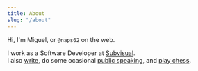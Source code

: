 ---
title: About
slug: "/about"
---

Hi, I'm Miguel, or `@naps62` on the web.

I work as a Software Developer at [Subvisual](https://subvisual.com).<br />
I also [write](/blog), do some ocasional [public speaking](/speaking), and [play chess](https://lichess.org/@/naps62).
